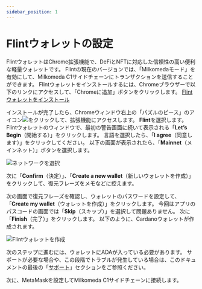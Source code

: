 ```yaml
---
sidebar_position: 1
---
```



# Flintウォレットの設定

FlintウォレットはChrome拡張機能で、DeFiとNFTに対応した信頼性の高い便利な軽量ウォレットです。 Flintの現在のバージョンでは、「Milkomedaモード」を有効にして、Milkomeda C1サイドチェーンにトランザクションを送信することができます。 Flintウォレットをインストールするには、Chromeブラウザーで以下のリンクにアクセスして、「Chromeに追加」ボタンをクリックします。 [Flint ウォレットをインストール](https://chrome.google.com/webstore/detail/flint/hnhobjmcibchnmglfbldbfabcgaknlkj)

インストールが完了したら、Chromeウィンドウ右上の「パズルのピース」のアイコン<img src={puzzleIcon} className="img-icon" />をクリックして、拡張機能にアクセスします。 **Flint**を選択します。 Flintウォレットのウィンドウで、最初の警告画面に続いて表示される「**Let’s Begin**（開始する）」をクリックします。 言語を選択したら、「**I agree**（同意します）」をクリックしてください。 以下の画面が表示されたら、「**Mainnet**（メインネット）」ボタンを選択します。

![ネットワークを選択](/img/pick-a-network.png)

次に「**Confirm**（決定）」、「**Create a new wallet**（新しいウォレットを作成）」をクリックして、復元フレーズをメモなどに控えます。

次の画面で復元フレーズを確認し、ウォレットのパスワードを設定して、「**Create my wallet**（ウォレットを作成）」をクリックします。 今回はアプリのパスコードの画面では「**Skip**（スキップ）」を選択して問題ありません。 次に「**Finish**（完了）」をクリックします。 以下のように、Cardanoウォレットが作成されます。

![Flintウォレットを作成](/img/create-cardano-wallet.png)

次のステップに進むには、ウォレットにADAが入っている必要があります。 サポートが必要な場合や、この段階でトラブルが発生している場合は、このドキュメントの最後の「[サポート](../../home/get-help)」セクションをご参照ください。

次に、MetaMaskを設定してMilkomeda C1サイドチェーンに接続します。
